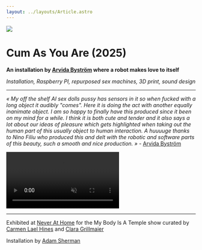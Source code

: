 ---
layout: ../layouts/Article.astro
---


![](../media/cum-as-you-are/cover.png)

# Cum As You Are (2025)

**An installation by [Arvida Byström](https://www.instagram.com/arvidabystrom/) where a robot makes love to itself**

_Installation, Raspberry PI, repurposed sex machines, 3D print, sound design_

---

_« My off the shelf AI sex dolls pussy has sensors in it so when fucked with a long object it audibly "comes". Here it is doing the act with another equally inanimate object. I am so happy to finally have this produced since it been on my mind for a while. I think it is both cute and tender and it also says a lot about our ideas of pleasure which gets highlighted when taking out the human part of this usually object to human interaction. A huuuuge thanks to Nino Filiu who produced this and delt with the robotic and software parts of this beauty, such a smooth and nice production. »_ - [Arvida Byström](https://www.instagram.com/p/DJ9AYEbN0SS/)

<p>
  <video src={vid} autoplay muted loop playsinline controls />
</p>

---

Exhibited at [Never At Home](https://www.instagram.com/neverathome/) for the My Body Is A Temple show curated by [Carmen Lael Hines](https://www.instagram.com/carmen_lael_hines/) and [Clara Grillmaier](https://www.instagram.com/claragrillmaier/)

Installation by [Adam Sherman](https://www.instagram.com/__sherm__/)
